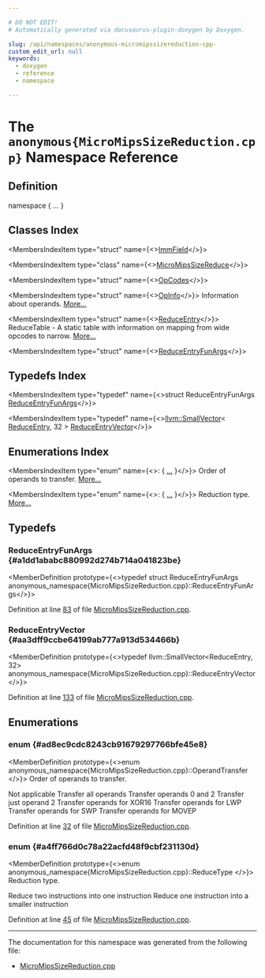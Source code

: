 ```yaml
---

# DO NOT EDIT!
# Automatically generated via docusaurus-plugin-doxygen by Doxygen.

slug: /api/namespaces/anonymous-micromipssizereduction-cpp-
custom_edit_url: null
keywords:
  - doxygen
  - reference
  - namespace

---
```





# The `anonymous{MicroMipsSizeReduction.cpp}` Namespace Reference

<DoxygenPage pluginConfig={pluginConfig}>



## Definition

<CodeBlock>namespace &#123; ... &#125;</CodeBlock>

## Classes Index

<MembersIndex>

<MembersIndexItem
  type="struct"
  name={<><a href="/docs/api/structs/anonymous-namespace-micromipssizereduction-cpp-/immfield">ImmField</a></>}>
</MembersIndexItem>

<MembersIndexItem
  type="class"
  name={<><a href="/docs/api/classes/anonymous-namespace-micromipssizereduction-cpp-/micromipssizereduce">MicroMipsSizeReduce</a></>}>
</MembersIndexItem>

<MembersIndexItem
  type="struct"
  name={<><a href="/docs/api/structs/anonymous-namespace-micromipssizereduction-cpp-/opcodes">OpCodes</a></>}>
</MembersIndexItem>

<MembersIndexItem
  type="struct"
  name={<><a href="/docs/api/structs/anonymous-namespace-micromipssizereduction-cpp-/opinfo">OpInfo</a></>}>
Information about operands. <a href="/docs/api/structs/anonymous-namespace-micromipssizereduction-cpp-/opinfo/#details">More...</a>
</MembersIndexItem>

<MembersIndexItem
  type="struct"
  name={<><a href="/docs/api/structs/anonymous-namespace-micromipssizereduction-cpp-/reduceentry">ReduceEntry</a></>}>
ReduceTable - A static table with information on mapping from wide opcodes to narrow. <a href="/docs/api/structs/anonymous-namespace-micromipssizereduction-cpp-/reduceentry/#details">More...</a>
</MembersIndexItem>

<MembersIndexItem
  type="struct"
  name={<><a href="/docs/api/structs/anonymous-namespace-micromipssizereduction-cpp-/reduceentryfunargs">ReduceEntryFunArgs</a></>}>
</MembersIndexItem>

</MembersIndex>

## Typedefs Index

<MembersIndex>

<MembersIndexItem
  type="typedef"
  name={<>struct ReduceEntryFunArgs <a href="#a1dd1ababc880992d274b714a041823be">ReduceEntryFunArgs</a></>}>
</MembersIndexItem>

<MembersIndexItem
  type="typedef"
  name={<><a href="/docs/api/classes/llvm/smallvector">llvm::SmallVector</a>&lt; <a href="/docs/api/structs/anonymous-namespace-micromipssizereduction-cpp-/reduceentry">ReduceEntry</a>, 32 &gt; <a href="#aa3dff9ccbe64199ab777a913d534466b">ReduceEntryVector</a></>}>
</MembersIndexItem>

</MembersIndex>

## Enumerations Index

<MembersIndex>

<MembersIndexItem
  type="enum"
  name={<>:  &#123; <a href="#ad8ec9cdc8243cb91679297766bfe45e8">...</a> &#125;</>}>
Order of operands to transfer. <a href="#ad8ec9cdc8243cb91679297766bfe45e8">More...</a>
</MembersIndexItem>

<MembersIndexItem
  type="enum"
  name={<>:  &#123; <a href="#a4ff766d0c78a22acfd48f9cbf231130d">...</a> &#125;</>}>
Reduction type. <a href="#a4ff766d0c78a22acfd48f9cbf231130d">More...</a>
</MembersIndexItem>

</MembersIndex>


<SectionDefinition>

## Typedefs

### ReduceEntryFunArgs {#a1dd1ababc880992d274b714a041823be}

<MemberDefinition
  prototype={<>typedef struct ReduceEntryFunArgs anonymous&#95;namespace&#123;MicroMipsSizeReduction.cpp&#125;::ReduceEntryFunArgs</>}>

Definition at line <a href="/docs/api/files/lib/lib/target/lib/target/mips/micromipssizereduction-cpp/#l00083">83</a> of file <a href="/docs/api/files/lib/lib/target/lib/target/mips/micromipssizereduction-cpp">MicroMipsSizeReduction.cpp</a>.
</MemberDefinition>

### ReduceEntryVector {#aa3dff9ccbe64199ab777a913d534466b}

<MemberDefinition
  prototype={<>typedef llvm::SmallVector&lt;ReduceEntry, 32&gt; anonymous&#95;namespace&#123;MicroMipsSizeReduction.cpp&#125;::ReduceEntryVector</>}>

Definition at line <a href="/docs/api/files/lib/lib/target/lib/target/mips/micromipssizereduction-cpp/#l00133">133</a> of file <a href="/docs/api/files/lib/lib/target/lib/target/mips/micromipssizereduction-cpp">MicroMipsSizeReduction.cpp</a>.
</MemberDefinition>

</SectionDefinition>

<SectionDefinition>

## Enumerations

### enum  {#ad8ec9cdc8243cb91679297766bfe45e8}

<MemberDefinition
  prototype={<>enum anonymous_namespace&#123;MicroMipsSizeReduction.cpp&#125;::OperandTransfer </>}>
Order of operands to transfer.

<EnumerationList title="Enumeration values">

<Link id="ad8ec9cdc8243cb91679297766bfe45e8a50a778c0df3f82040928eca54feb0cf5" />
<EnumerationListItem name="OT_NA">
Not applicable
</EnumerationListItem>

<Link id="ad8ec9cdc8243cb91679297766bfe45e8a2e528dc5954075426d8ec4f189fdda2c" />
<EnumerationListItem name="OT_OperandsAll">
Transfer all operands
</EnumerationListItem>

<Link id="ad8ec9cdc8243cb91679297766bfe45e8a0f8fcff52140691e05530589ebfe20db" />
<EnumerationListItem name="OT_Operands02">
Transfer operands 0 and 2
</EnumerationListItem>

<Link id="ad8ec9cdc8243cb91679297766bfe45e8af7366e14316ef20e0412c2c2335c355f" />
<EnumerationListItem name="OT_Operand2">
Transfer just operand 2
</EnumerationListItem>

<Link id="ad8ec9cdc8243cb91679297766bfe45e8a9134c56f27f2affae5df0d7904a84ad2" />
<EnumerationListItem name="OT_OperandsXOR">
Transfer operands for XOR16
</EnumerationListItem>

<Link id="ad8ec9cdc8243cb91679297766bfe45e8a2fe9a1311b17c7f15995ec4a5e880f9d" />
<EnumerationListItem name="OT_OperandsLwp">
Transfer operands for LWP
</EnumerationListItem>

<Link id="ad8ec9cdc8243cb91679297766bfe45e8acbfa8f7cd20cc8a3bbbe3c005654b30b" />
<EnumerationListItem name="OT_OperandsSwp">
Transfer operands for SWP
</EnumerationListItem>

<Link id="ad8ec9cdc8243cb91679297766bfe45e8aac806d6fc3db813dd85d021b53592bf1" />
<EnumerationListItem name="OT_OperandsMovep">
Transfer operands for MOVEP
</EnumerationListItem>

</EnumerationList>

Definition at line <a href="/docs/api/files/lib/lib/target/lib/target/mips/micromipssizereduction-cpp/#l00032">32</a> of file <a href="/docs/api/files/lib/lib/target/lib/target/mips/micromipssizereduction-cpp">MicroMipsSizeReduction.cpp</a>.
</MemberDefinition>

### enum  {#a4ff766d0c78a22acfd48f9cbf231130d}

<MemberDefinition
  prototype={<>enum anonymous_namespace&#123;MicroMipsSizeReduction.cpp&#125;::ReduceType </>}>
Reduction type.

<EnumerationList title="Enumeration values">

<Link id="a4ff766d0c78a22acfd48f9cbf231130da0e7c3f5814ac6d0e9bdc21ad1bfcecc5" />
<EnumerationListItem name="RT_TwoInstr">
Reduce two instructions into one instruction
</EnumerationListItem>

<Link id="a4ff766d0c78a22acfd48f9cbf231130dac4d0ee91584cf2fb0d2df6a9490afdfb" />
<EnumerationListItem name="RT_OneInstr">
Reduce one instruction into a smaller instruction
</EnumerationListItem>

</EnumerationList>

Definition at line <a href="/docs/api/files/lib/lib/target/lib/target/mips/micromipssizereduction-cpp/#l00045">45</a> of file <a href="/docs/api/files/lib/lib/target/lib/target/mips/micromipssizereduction-cpp">MicroMipsSizeReduction.cpp</a>.
</MemberDefinition>

</SectionDefinition>

<hr/>

The documentation for this namespace was generated from the following file:

<ul>
<li><a href="/docs/api/files/lib/lib/target/lib/target/mips/micromipssizereduction-cpp">MicroMipsSizeReduction.cpp</a></li>
</ul>

</DoxygenPage>
